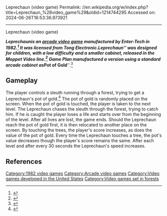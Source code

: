 Leprechaun (video game)
Permalink: //en.wikipedia.org/w/index.php?title=Leprechaun_%28video_game%29&oldid=1214744295
Accessed on: 2024-06-26T16:53:36.973921



------
Leprechaun (video game)
{{Short description|1982 video game}}
{{Infobox video game
|title=Leprechaun
|developer=Pacific Polytechnical
|publisher= Enter-Tech<ref name="Leprechaun Museum" /><br>Game Plan (''Pot of Gold'')
|released= 1982
|genre=[[Action game|Action]]
|modes=1-2 players alternating turns
|platforms=[[Arcade video game|Arcade]]
|arcade system=
}}

'''''Leprechaun''''' is an [[arcade video game]] manufactured by Enter-Tech in 1982.<ref name="Leprechaun Museum">{{cite web|title=Leprechaun|url=http://www.arcade-museum.com/game_detail.php?game_id=8415|work=Killer List of Video Games|publisher=The International Arcade Museum Library, Inc.|accessdate=5 December 2012}}</ref>  It was licensed from Tong Electronic.  ''Leprechaun'' was designed for children, with a low difficulty and a smaller cabinet, released in the Moppet Video line.<ref name="ah">{{cite web |title=Leprechaun |url=https://www.arcade-history.com/?n=leprechaun&page=detail&id=1377 |website=Arcade History}}</ref> Game Plan manufactured a version using a standard arcade cabinet as '''''Pot of Gold'''''.<ref name="Pot of Gold Museum">{{cite web|title=Pot of Gold|url=http://www.arcade-museum.com/game_detail.php?game_id=9095|work=Killer List of Video Games|publisher=The International Arcade Museum Library, Inc.|accessdate=5 December 2012}}</ref>

==Gameplay==
The player controls a sleuth running through a forest, trying to get a Leprechaun's pot of gold.<ref name="Pot of Gold Manual">{{cite web|title=Pot of Gold Arcade Game Manual|year=1982 |url=https://archive.org/details/potofgold|publisher=Game Plan Inc.|accessdate=5 December 2012}}</ref>  The pot of gold is randomly placed on the screen. When the pot of gold is touched, the player is taken to the next level. The Leprechaun chases the sleuth through the forest, trying to catch him. If he is caught the player loses a life and starts over from the beginning of the level. After all lives are lost, the game ends. Should the Leprechaun reach the pot of gold first, it is then relocated to another place on the screen. By touching the trees, the player's score increases, as does the value of the pot of gold. Every time the Leprechaun touches a tree, the pot's value decreases though the player's score remains the same. After each level and after every 30 seconds the Leprechaun's speed increases.

==References==
{{Reflist}}

<!-- This will add a notice to the bottom of the page and won't blank it! The new template which says that your draft is waiting for a review will appear at the bottom; simply ignore the old (grey) drafted templates and the old (red) decline templates. A bot will update your article submission. Until then, please don't change anything in this text box and press "Save page". -->

[[Category:1982 video games]]
[[Category:Arcade video games]]
[[Category:Video games developed in the United States]]
[[Category:Video games set in forests]]